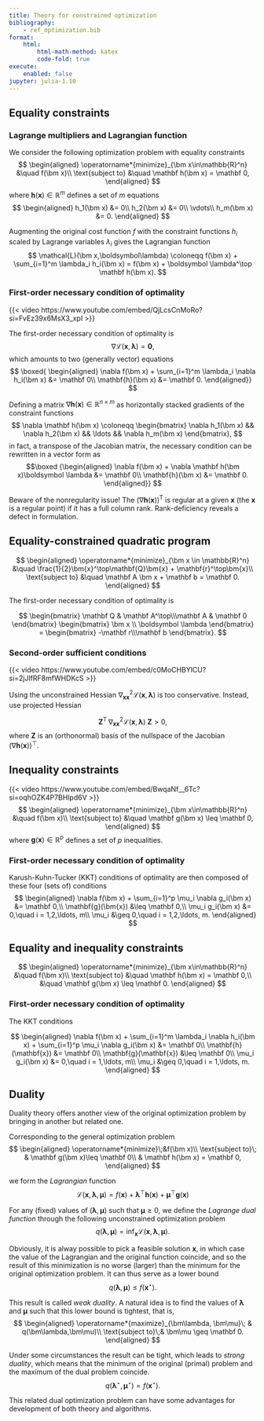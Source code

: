```yaml
---
title: Theory for constrained optimization
bibliography: 
    - ref_optimization.bib
format:
    html:
        html-math-method: katex
        code-fold: true
execute:
    enabled: false
jupyter: julia-1.10
---
```


## Equality constraints

### Lagrange multipliers and Lagrangian function

We consider the following optimization problem with equality constraints
$$
\begin{aligned}
 \operatorname*{minimize}_{\bm x\in\mathbb{R}^n} &\quad f(\bm x)\\
 \text{subject to} &\quad \mathbf h(\bm x) = \mathbf 0,
\end{aligned}
$$
where $\mathbf h(\bm x) \in \mathbb R^m$ defines a set of $m$ equations 
$$
\begin{aligned}
h_1(\bm x) &= 0\\ 
h_2(\bm x) &= 0\\
\vdots\\
h_m(\bm x) &= 0.
\end{aligned}
$$

Augmenting the original cost function $f$ with the constraint functions $h_i$ scaled by Lagrange variables $\lambda_i$ gives the Lagrangian function
$$
 \mathcal{L}(\bm x,\boldsymbol\lambda) \coloneqq f(\bm x) + \sum_{i=1}^m \lambda_i h_i(\bm x) = f(\bm x) + \boldsymbol \lambda^\top \mathbf h(\bm x).
$$

### First-order necessary condition of optimality

{{< video https://www.youtube.com/embed/QjLcsCnMoRo?si=FvEz39x6MsX3_xpI >}}

The first-order necessary condition of optimality is
$$
 \nabla \mathcal{L}(\bm x,\boldsymbol\lambda) = \mathbf 0,
$$
which amounts to two (generally vector) equations
$$
\boxed{
\begin{aligned}
 \nabla f(\bm x) + \sum_{i=1}^m \lambda_i \nabla h_i(\bm x) &= \mathbf 0\\
 \mathbf{h}(\bm x) &= \mathbf 0.
\end{aligned}}
$$

Defining a matrix $\nabla \mathbf h(\bm x) \in \mathbb R^{n\times m}$ as horizontally stacked gradients of the constraint functions
$$
 \nabla \mathbf h(\bm x) \coloneqq \begin{bmatrix}
                                 \nabla h_1(\bm x) && \nabla h_2(\bm x) && \ldots && \nabla h_m(\bm x)
                            \end{bmatrix},
$$
in fact, a transpose of the Jacobian matrix, the necessary condition can be rewritten in a vector form as
$$\boxed
{\begin{aligned}
\nabla f(\bm x) + \nabla \mathbf h(\bm x)\boldsymbol \lambda &= \mathbf 0\\
 \mathbf{h}(\bm x) &= \mathbf 0.
\end{aligned}}
$$

Beware of the nonregularity issue! The \textit{Jacobian} $(\nabla \mathbf h(\bm x))^\mathrm T$ is regular at a given $\bm x$ (the $\bm x$ is a regular point) if it has a full column rank. Rank-deficiency reveals a defect in formulation. 

:::{#exm-equality_constrained_qp} 
## Equality-constrained quadratic program

$$
\begin{aligned}
 \operatorname*{minimize}_{\bm x \in \mathbb{R}^n} &\quad \frac{1}{2}\bm{x}^\top\mathbf{Q}\bm{x} + \mathbf{r}^\top\bm{x}\\
 \text{subject to} &\quad \mathbf A \bm x + \mathbf b = \mathbf 0. 
\end{aligned}
$$

The first-order necessary condition of optimality is

$$
\begin{bmatrix}
  \mathbf Q & \mathbf A^\top\\\mathbf A & \mathbf 0
 \end{bmatrix}
 \begin{bmatrix}
  \bm x \\ \boldsymbol \lambda
 \end{bmatrix}
=
 \begin{bmatrix}
  -\mathbf r\\\mathbf b
 \end{bmatrix}.
$$
:::

### Second-order sufficient conditions

{{< video https://www.youtube.com/embed/c0MoCHBYlCU?si=2jJlfRF8mfWHDKcS >}}

Using the unconstrained Hessian $\nabla^2_{\mathbf{x}\bm{x}} \mathcal{L}(\bm x,\boldsymbol \lambda)$ is too conservative. Instead, use projected Hessian

$$
 \mathbf{Z}^\mathrm{T}\;\nabla^2_{\bm{x}\bm{x}} \mathcal{L}(\bm x,\boldsymbol \lambda)\;\mathbf Z > 0,
$$
where $\mathbf Z$ is an (orthonormal) basis of the nullspace of the Jacobian $(\nabla \mathbf h(\bm x))^\top$.


## Inequality constraints

{{< video https://www.youtube.com/embed/BwqaNf__6Tc?si=oqhOZK4P7BHlpd6V >}}
$$
\begin{aligned}
\operatorname*{minimize}_{\bm x\in\mathbb{R}^n} &\quad f(\bm x)\\
\text{subject to} &\quad \mathbf g(\bm x) \leq \mathbf 0,
\end{aligned}
$$
where $\mathbf g(\bm x) \in \mathbb R^p$ defines a set of $p$ inequalities.

### First-order necessary condition of optimality

Karush-Kuhn-Tucker (KKT) conditions of optimality are then composed of these four (sets of) conditions
$$
\begin{aligned}
 \nabla f(\bm x) + \sum_{i=1}^p \mu_i \nabla g_i(\bm x) &= \mathbf 0,\\
 \mathbf{g}(\bm{x}) &\leq \mathbf 0,\\
 \mu_i g_i(\bm x) &= 0,\quad i = 1,2,\ldots, m\\
 \mu_i &\geq 0,\quad   i = 1,2,\ldots, m.
\end{aligned}
$$

## Equality and inequality constraints
$$ 
\begin{aligned}
\operatorname*{minimize}_{\bm x\in\mathbb{R}^n} &\quad f(\bm x)\\
 \text{subject to} &\quad \mathbf h(\bm x) = \mathbf 0,\\
                    &\quad \mathbf g(\bm x) \leq \mathbf 0.
\end{aligned}
$$

### First-order necessary condition of optimality

The KKT conditions

$$
\begin{aligned}
 \nabla f(\bm x) + \sum_{i=1}^m \lambda_i \nabla h_i(\bm x) + \sum_{i=1}^p \mu_i \nabla g_i(\bm x) &= \mathbf 0\\
 \mathbf{h}(\mathbf{x}) &= \mathbf 0\\
 \mathbf{g}(\mathbf{x}) &\leq \mathbf 0\\
 \mu_i g_i(\bm x) &= 0,\quad i = 1,\ldots, m\\
 \mu_i &\geq 0,\quad   i = 1,\ldots, m.
\end{aligned}
$$

## Duality

Duality theory offers another view of the original optimization problem by bringing in another but related one. 

Corresponding to the general optimization problem 
$$
  \begin{aligned}
  \operatorname*{minimize}\;&f(\bm x)\\
  \text{subject to}\; & \mathbf g(\bm x)\leq \mathbf 0\\
  & \mathbf h(\bm x) = \mathbf 0,
  \end{aligned}
$$ 

we form the *Lagrangian* function
$$\mathcal L(\bm x,\bm \lambda,\bm \mu) = f(\bm x) + \bm \lambda^\top \mathbf h(\bm x) + \bm \mu^\top \mathbf g(\bm x)$$ 

For any (fixed) values of $(\bm \lambda,\bm \mu)$ such that $\bm \mu\geq 0$, we define the *Lagrange dual function* through the following unconstrained optimization problem 
$$
q(\bm\lambda,\bm\mu) = \inf_{\bm x}\mathcal L(\bm x,\bm \lambda,\bm \mu).
$$ 

Obviously, it is alway possible to pick a feasible solution $\bm x$, in which case the value of the Lagrangian and the original function coincide, and so the result of this minimization is no worse (larger) than the minimum for the original optimization problem. It can thus serve as a lower bound
$$q(\bm \lambda,\bm \mu) \leq f(\bm x^\star).$$ 

This result is called *weak duality*. A natural idea is to find the values of $\bm \lambda$ and $\bm \mu$ such that this lower bound is tightest, that is,
$$
\begin{aligned}
  \operatorname*{maximize}_{\bm\lambda, \bm\mu}\; & q(\bm\lambda,\bm\mu)\\
  \text{subject to}\;& \bm\mu \geq \mathbf 0.
\end{aligned}
$$ 

Under some circumstances the result can be tight, which leads to *strong duality*, which means that the minimum of the original (primal) problem and the maximum of the dual problem coincide. 
$$
q(\bm \lambda^\star,\bm \mu^\star) = f(\bm x^\star).
$$ 

This related dual optimization problem can have some advantages for development of both theory and algorithms. 